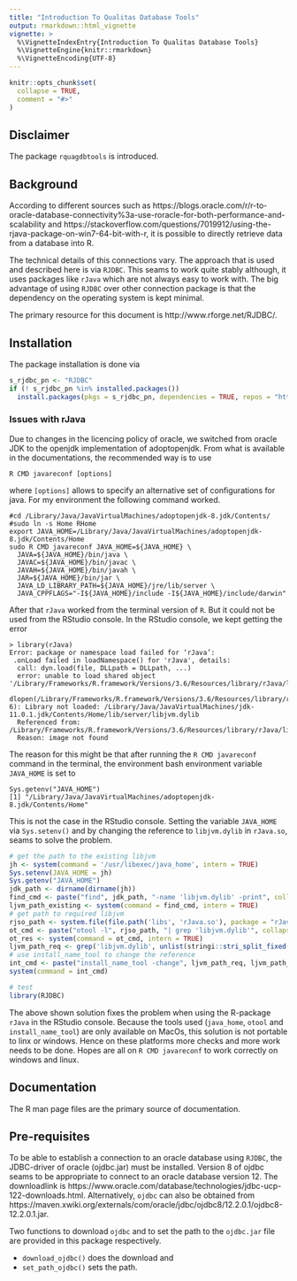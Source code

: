 ```yaml
---
title: "Introduction To Qualitas Database Tools"
output: rmarkdown::html_vignette
vignette: >
  %\VignetteIndexEntry{Introduction To Qualitas Database Tools}
  %\VignetteEngine{knitr::rmarkdown}
  %\VignetteEncoding{UTF-8}
---
```


```r
knitr::opts_chunk$set(
  collapse = TRUE,
  comment = "#>"
)
```
## Disclaimer
The package `rquagdbtools` is introduced. 


## Background
According to different sources such as https://blogs.oracle.com/r/r-to-oracle-database-connectivity%3a-use-roracle-for-both-performance-and-scalability and https://stackoverflow.com/questions/7019912/using-the-rjava-package-on-win7-64-bit-with-r, it is possible to directly retrieve data from a database into R. 

The technical details of this connections vary. The approach that is used and described here is via `RJDBC`. This seams to work quite stably although, it uses packages like `rJava` which are not always easy to work with. The big advantage of using `RJDBC` over other connection package is that the dependency on the operating system is kept minimal.

The primary resource for this document is http://www.rforge.net/RJDBC/. 


## Installation
The package installation is done via

```r
s_rjdbc_pn <- "RJDBC"
if (! s_rjdbc_pn %in% installed.packages())
  install.packages(pkgs = s_rjdbc_pn, dependencies = TRUE, repos = "https://cran.rstudio.com")
```


### Issues with rJava
Due to changes in the licencing policy of oracle, we switched from oracle JDK to the openjdk implementation of adoptopenjdk. From what is available in the documentations, the recommended way is to use 

```
R CMD javareconf [options]
```

where `[options]` allows to specify an alternative set of configurations for java. For my environment the following command worked. 

```
#cd /Library/Java/JavaVirtualMachines/adoptopenjdk-8.jdk/Contents/
#sudo ln -s Home RHome
export JAVA_HOME=/Library/Java/JavaVirtualMachines/adoptopenjdk-8.jdk/Contents/Home
sudo R CMD javareconf JAVA_HOME=${JAVA_HOME} \
  JAVA=${JAVA_HOME}/bin/java \
  JAVAC=${JAVA_HOME}/bin/javac \
  JAVAH=${JAVA_HOME}/bin/javah \
  JAR=${JAVA_HOME}/bin/jar \
  JAVA_LD_LIBRARY_PATH=${JAVA_HOME}/jre/lib/server \
  JAVA_CPPFLAGS="-I${JAVA_HOME}/include -I${JAVA_HOME}/include/darwin"
```

After that `rJava` worked from the terminal version of `R`. But it could not be used from the RStudio console. In the RStudio console, we kept getting the error 

```
> library(rJava)
Error: package or namespace load failed for ‘rJava’:
 .onLoad failed in loadNamespace() for 'rJava', details:
  call: dyn.load(file, DLLpath = DLLpath, ...)
  error: unable to load shared object '/Library/Frameworks/R.framework/Versions/3.6/Resources/library/rJava/libs/rJava.so':
  dlopen(/Library/Frameworks/R.framework/Versions/3.6/Resources/library/rJava/libs/rJava.so, 6): Library not loaded: /Library/Java/JavaVirtualMachines/jdk-11.0.1.jdk/Contents/Home/lib/server/libjvm.dylib
  Referenced from: /Library/Frameworks/R.framework/Versions/3.6/Resources/library/rJava/libs/rJava.so
  Reason: image not found
```

The reason for this might be that after running the `R CMD javareconf` command in the terminal, the environment bash environment variable `JAVA_HOME` is set to 

```
Sys.getenv("JAVA_HOME")
[1] "/Library/Java/JavaVirtualMachines/adoptopenjdk-8.jdk/Contents/Home"
```

This is not the case in the RStudio console. Setting the variable `JAVA_HOME` via `Sys.setenv()` and by changing the reference to `libjvm.dylib` in `rJava.so`, seams to solve the problem.

```r
# get the path to the existing libjvm
jh <- system(command = '/usr/libexec/java_home', intern = TRUE)
Sys.setenv(JAVA_HOME = jh)
Sys.getenv("JAVA_HOME")
jdk_path <- dirname(dirname(jh))
find_cmd <- paste("find", jdk_path, "-name 'libjvm.dylib' -print", collapse = " ")
ljvm_path_existing <- system(command = find_cmd, intern = TRUE)
# get path to required libjvm
rjso_path <- system.file(file.path('libs', 'rJava.so'), package = "rJava")
ot_cmd <- paste("otool -l", rjso_path, "| grep 'libjvm.dylib'", collapse = " ")
ot_res <- system(command = ot_cmd, intern = TRUE)
ljvm_path_req <- grep('libjvm.dylib', unlist(stringi::stri_split_fixed(ot_res, " ", omit_empty = TRUE)), value = TRUE, fixed = TRUE)
# use install_name_tool to change the reference
int_cmd <- paste("install_name_tool -change", ljvm_path_req, ljvm_path_existing, rjso_path, collapse = " ")
system(command = int_cmd)

# test
library(RJDBC)
```

The above shown solution fixes the problem when using the R-package `rJava` in the RStudio console. Because the tools used (`java_home`, `otool` and `install_name_tool`) are only available on MacOs, this solution is not portable to linx or windows. Hence on these platforms more checks and more work needs to be done. Hopes are all on `R CMD javareconf` to work correctly on windows and linux.


## Documentation
The R man page files are the primary source of documentation.


## Pre-requisites
To be able to establish a connection to an oracle database using `RJDBC`, the JDBC-driver of oracle (ojdbc.jar) must be installed. Version 8 of ojdbc seams to be appropriate to connect to an oracle database version 12. The downloadlink is https://www.oracle.com/database/technologies/jdbc-ucp-122-downloads.html. Alternatively, `ojdbc` can also be obtained from https://maven.xwiki.org/externals/com/oracle/jdbc/ojdbc8/12.2.0.1/ojdbc8-12.2.0.1.jar. 

Two functions to download `ojdbc` and to set the path to the `ojdbc.jar` file are provided in this package respectively. 

* `download_ojdbc()` does the download and 
* `set_path_ojdbc()` sets the path. 



